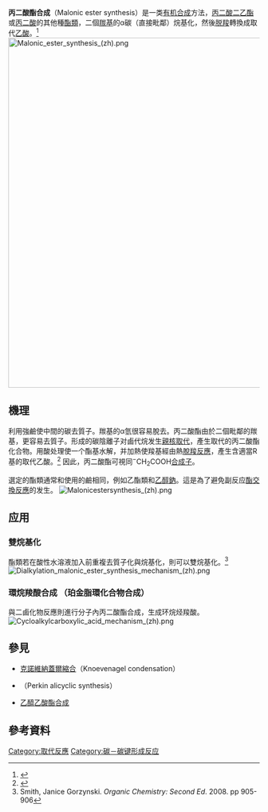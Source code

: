 '''丙二酸酯合成'''（Malonic ester synthesis）是一类[[有机合成|有机合成]]方法，[[丙二酸二乙酯|丙二酸二乙酯]]或[[丙二酸|丙二酸]]的其他種[[酯|酯類]]，二個[[羰基|羰基]]的α碳（直接毗鄰）烷基化，然後[[脱羧|脱羧]]轉換成取代[[乙酸|乙酸]]。<ref>{{cite book en|last=House|first=Herbert O.|title=Modern Synthetic Reactions|url=https://archive.org/details/modernsyntheticr0000hous_a1v3|publisher=W. A. Benjamin|date =1972|location=Menlo Park, CA.|isbn=0-8053-4501-9}}</ref>
[[File:Malonic_ester_synthesis_(zh).png|700px]]

== 機理 ==
利用強鹼使中間的碳去質子。羰基的α氫很容易脫去。丙二酸酯由於二個毗鄰的羰基，更容易去質子。形成的碳陰離子对鹵代烷发生[[親核取代|親核取代]]，產生取代的丙二酸酯化合物。用酸处理使一个酯基水解，并加熱使羧基經由熱[[脫羧反應|脫羧反應]]，產生含適當R基的取代乙酸。<ref>{{cite web en | publisher = Organic Chemistry Portal | url = https://www.organic-chemistry.org/namedreactions/malonic-ester-synthesis.shtm | title = Malonic Ester Synthesis | accessdate = 2007-10-26 | archive-date = 2018-07-29 | archive-url = https://web.archive.org/web/20180729200537/https://www.organic-chemistry.org/namedreactions/malonic-ester-synthesis.shtm | dead-url = yes }}</ref> 因此，丙二酸酯可視同<sup>−</sup>CH<sub>2</sub>COOH[[合成子|合成子]]。

選定的酯類通常和使用的鹼相同，例如乙酯類和[[乙醇鈉|乙醇鈉]]。這是為了避免副反应[[酯交換反應|酯交換反應]]的发生。
[[File:Malonicestersynthesis_(zh).png|center]]

== 应用 ==
=== 雙烷基化 ===
酯類若在酸性水溶液加入前重複去質子化與烷基化，則可以雙烷基化。<ref>Smith, Janice Gorzynski. ''Organic Chemistry: Second Ed''. 2008. pp 905-906</ref>
[[File:Dialkylation_malonic_ester_synthesis_mechanism_(zh).png|center]]

=== 環烷羧酸合成 （珀金脂環化合物合成） ===
與二鹵化物反應則進行分子內丙二酸酯合成，生成环烷烃羧酸。
[[File:Cycloalkylcarboxylic_acid_mechanism_(zh).png|center]]

== 參見 ==
* [[克諾維納蓋爾縮合|克諾維納蓋爾縮合]]（Knoevenagel condensation）
* {{link-en|珀金脂環化合物合成|Perkin alicyclic synthesis}}（Perkin alicyclic synthesis）
* [[乙醯乙酸酯合成|乙醯乙酸酯合成]]

== 參考資料 ==
{{reflist}}

{{DEFAULTSORT:Malonic ester synthesis}}
[[Category:取代反應|Category:取代反應]]
[[Category:碳－碳键形成反应|Category:碳－碳键形成反应]]